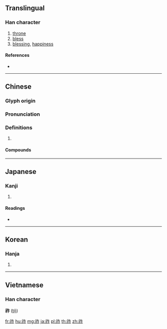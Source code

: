 {{character info/new}}
==Translingual==

===Han character===
{{Han char|rn=113|rad=示|as=05|sn=10|four=38211|canj=IFOS}}

# [[throne]]
# [[bless]]
# [[blessing]], [[happiness]]

====References====
* {{Han ref|kx=0841.240|dkj=24668|dj=1260.060|hdz=42394.010|uh=795A|ud=31066|bh=AFAE|bd=44974}}

----

==Chinese==
{{zh-forms}}

===Glyph origin===
{{Han etym}}

===Pronunciation===
{{zh-pron
|m=zuò
|c=zou6
|mc=y
|oc=y
|cat=
}}

===Definitions===
{{zh-hanzi}}

# {{rfdef|zh}}

====Compounds====
{{zh-der|國祚|天祚|家祚|寶祚|帝祚|年祚|祚命|祚胤|祿祚|蒞祚|薄祚寒門|趙崇祚|踐祚|運祚|遼天祚帝|門祚|門衰祚薄|黃祚|鼎祚}}

----

==Japanese==

===Kanji===
{{ja-kanji|grade=|rs=示05}}

# {{defn|lang=ja|sort=示05}}

====Readings====
* {{ja-readings|on=[[そ]] (so)|kun=[[さいわい]] (saiwai)|nanori=}}

----

==Korean==

===Hanja===
{{ko-hanja|hangeul=조|eumhun=|rv=jo|mr=cho|y=co}}

# {{defn|lang=ko|sort=示05}}

----

==Vietnamese==

===Han character===
'''祚''' ([[tộ]])

[[fr:祚]]
[[hu:祚]]
[[mg:祚]]
[[ja:祚]]
[[pl:祚]]
[[th:祚]]
[[zh:祚]]